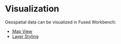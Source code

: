 # Visualization

Geospatial data can be visualized in Fused Workbench:

- [Map View](/workbench/udf-builder/map/)
- [Layer Styling](/workbench/udf-builder/styling/)